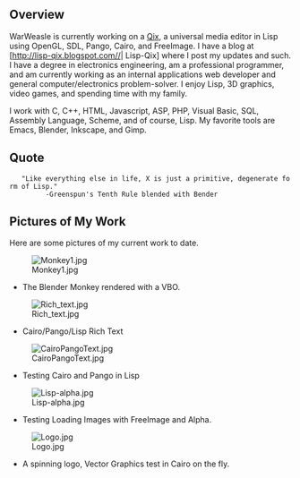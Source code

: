 == Overview ==

WarWeasle is currently working on a [[Qix]], a universal media editor in Lisp using OpenGL, SDL, Pango, Cairo, and FreeImage. I have a blog at [http://lisp-qix.blogspot.com//| Lisp-Qix] where I post my updates and such. I have a degree in electronics engineering, am a professional programmer, and am currently working as an internal applications web developer and general computer/electronics problem-solver.  I enjoy Lisp, 3D graphics, video games, and spending time with my family. 

I work with C, C++, HTML, Javascript, ASP, PHP, Visual Basic, SQL, Assembly Language, Scheme, and of course, Lisp. My favorite tools are Emacs, Blender, Inkscape, and Gimp.

== Quote ==

    "Like everything else in life, X is just a primitive, degenerate form of Lisp."
          -Greenspun's Tenth Rule blended with Bender

== Pictures of My Work ==

Here are some pictures of my current work to date.


[[File:Monkey1.jpg]]
* The Blender Monkey rendered with a VBO.

[[File:Rich_text.jpg]]
* Cairo/Pango/Lisp Rich Text

[[File:CairoPangoText.jpg]]
* Testing Cairo and Pango in Lisp

[[File:Lisp-alpha.jpg]]
* Testing Loading Images with FreeImage and Alpha.

[[File:Logo.jpg]]
* A spinning logo, Vector Graphics test in Cairo on the fly.